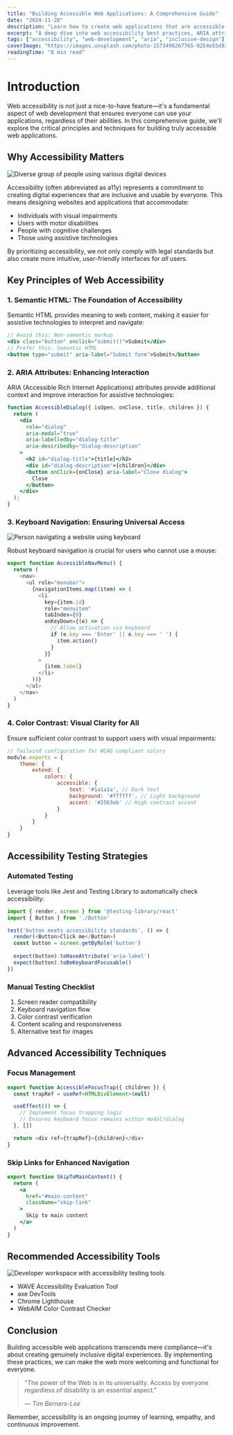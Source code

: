 ```yaml
---
title: "Building Accessible Web Applications: A Comprehensive Guide"
date: "2024-11-28"
description: "Learn how to create web applications that are accessible to everyone, including users with disabilities"
excerpt: "A deep dive into web accessibility best practices, ARIA attributes, keyboard navigation, and creating inclusive user experiences."
tags: ["accessibility", "web-development", "aria", "inclusive-design"]
coverImage: "https://images.unsplash.com/photo-1573496267765-9254e55d9384?q=80&w=2069&auto=format&fit=crop&ixlib=rb-4.0.3&ixid=M3wxMjA3fDB8MHxwaG90by1wYWdlfHx8fGVufDB8fHx8fA%3D%3D"
readingTime: "8 min read"
---
```


# Introduction

Web accessibility is not just a nice-to-have feature—it's a fundamental aspect of web development that ensures everyone can use your applications, regardless of their abilities. In this comprehensive guide, we'll explore the critical principles and techniques for building truly accessible web applications.

## Why Accessibility Matters

![Diverse group of people using various digital devices](https://images.unsplash.com/photo-1522071820081-009f0129c71c?q=80&w=2070&auto=format&fit=crop&ixlib=rb-4.0.3&ixid=M3wxMjA3fDB8MHxwaG90by1wYWdlfHx8fGVufDB8fHx8fA%3D%3D)

Accessibility (often abbreviated as a11y) represents a commitment to creating digital experiences that are inclusive and usable by everyone. This means designing websites and applications that accommodate:

- Individuals with visual impairments
- Users with motor disabilities
- People with cognitive challenges
- Those using assistive technologies

By prioritizing accessibility, we not only comply with legal standards but also create more intuitive, user-friendly interfaces for *all* users.

## Key Principles of Web Accessibility

### 1. Semantic HTML: The Foundation of Accessibility

Semantic HTML provides meaning to web content, making it easier for assistive technologies to interpret and navigate:

```jsx
// Avoid this: Non-semantic markup
<div class="button" onclick="submit()">Submit</div>
// Prefer this: Semantic HTML
<button type="submit" aria-label="Submit form">Submit</button>
```

### 2. ARIA Attributes: Enhancing Interaction

ARIA (Accessible Rich Internet Applications) attributes provide additional context and improve interaction for assistive technologies:

```jsx
function AccessibleDialog({ isOpen, onClose, title, children }) {
  return (
    <div
      role="dialog"
      aria-modal="true"
      aria-labelledby="dialog-title"
      aria-describedby="dialog-description"
    >
      <h2 id="dialog-title">{title}</h2>
      <div id="dialog-description">{children}</div>
      <button onClick={onClose} aria-label="Close dialog">
        Close
      </button>
    </div>
  );
}
```

### 3. Keyboard Navigation: Ensuring Universal Access

![Person navigating a website using keyboard](https://images.unsplash.com/photo-1486312338219-ce68d2c6f44d?q=80&w=2072&auto=format&fit=crop&ixlib=rb-4.0.3&ixid=M3wxMjA3fDB8MHxwaG90by1wYWdlfHx8fGVufDB8fHx8fA%3D%3D)

Robust keyboard navigation is crucial for users who cannot use a mouse:

```typescript
export function AccessibleNavMenu() {
  return (
    <nav>
      <ul role="menubar">
        {navigationItems.map((item) => (
          <li
            key={item.id}
            role="menuitem"
            tabIndex={0}
            onKeyDown={(e) => {
              // Allow activation via keyboard
              if (e.key === 'Enter' || e.key === ' ') {
                item.action()
              }
            }}
          >
            {item.label}
          </li>
        ))}
      </ul>
    </nav>
  )
}
```

### 4. Color Contrast: Visual Clarity for All

Ensure sufficient color contrast to support users with visual impairments:

```javascript
// Tailwind configuration for WCAG compliant colors
module.exports = {
    theme: {
        extend: {
            colors: {
                accessible: {
                    text: '#1a1a1a', // Dark text
                    background: '#ffffff', // Light background
                    accent: '#2563eb' // High contrast accent
                }
            }
        }
    }
}
```

## Accessibility Testing Strategies

### Automated Testing

Leverage tools like Jest and Testing Library to automatically check accessibility:

```typescript
import { render, screen } from '@testing-library/react'
import { Button } from './Button'

test('button meets accessibility standards', () => {
  render(<Button>Click me</Button>)
  const button = screen.getByRole('button')
  
  expect(button).toHaveAttribute('aria-label')
  expect(button).toBeKeyboardFocusable()
})
```

### Manual Testing Checklist

1. Screen reader compatibility
2. Keyboard navigation flow
3. Color contrast verification
4. Content scaling and responsiveness
5. Alternative text for images

## Advanced Accessibility Techniques

### Focus Management

```typescript
export function AccessibleFocusTrap({ children }) {
  const trapRef = useRef<HTMLDivElement>(null)

  useEffect(() => {
    // Implement focus trapping logic
    // Ensures keyboard focus remains within modal/dialog
  }, [])

  return <div ref={trapRef}>{children}</div>
}
```

### Skip Links for Enhanced Navigation

```jsx
export function SkipToMainContent() {
  return (
    <a
      href="#main-content"
      className="skip-link"
    >
      Skip to main content
    </a>
  )
}
```

## Recommended Accessibility Tools

![Developer workspace with accessibility testing tools](https://images.unsplash.com/photo-1519389950473-47ba0277781c?q=80&w=2070&auto=format&fit=crop&ixlib=rb-4.0.3&ixid=M3wxMjA3fDB8MHxwaG90by1wYWdlfHx8fGVufDB8fHx8fA%3D%3D)

- WAVE Accessibility Evaluation Tool
- axe DevTools
- Chrome Lighthouse
- WebAIM Color Contrast Checker

## Conclusion

Building accessible web applications transcends mere compliance—it's about creating genuinely inclusive digital experiences. By implementing these practices, we can make the web more welcoming and functional for everyone.

> "The power of the Web is in its universality. Access by everyone regardless of disability is an essential aspect." 
> 
> *— Tim Berners-Lee*

Remember, accessibility is an ongoing journey of learning, empathy, and continuous improvement.
